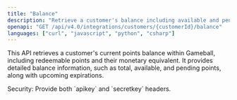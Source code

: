 ```yaml
---
title: "Balance"
description: "Retrieve a customer's balance including available and pending points."
openapi: "GET /api/v4.0/integrations/customers/{customerId}/balance"
languages: ["curl", "javascript", "python", "csharp"]
---
```


This API retrieves a customer's current points balance within Gameball,
 including redeemable points and their monetary equivalent. 
 It provides detailed balance information, such as total, available, and pending points, along with upcoming expirations.



<Info>
Security: Provide both `apikey` and `secretkey` headers.
</Info>
